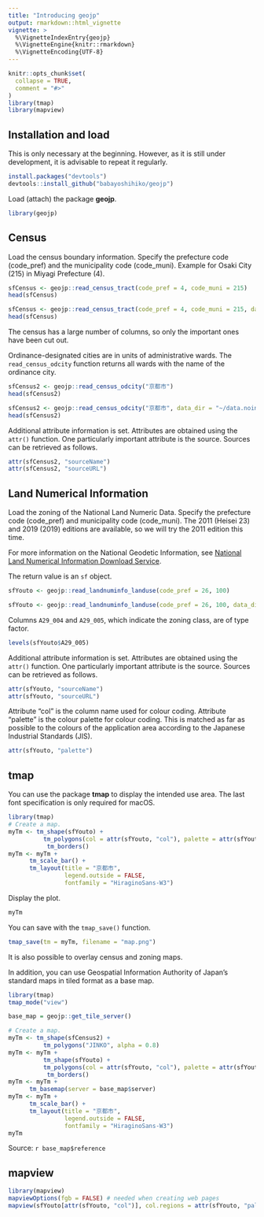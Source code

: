 ```yaml
---
title: "Introducing geojp"
output: rmarkdown::html_vignette
vignette: >
  %\VignetteIndexEntry{geojp}
  %\VignetteEngine{knitr::rmarkdown}
  %\VignetteEncoding{UTF-8}
---
```


```r
knitr::opts_chunk$set(
  collapse = TRUE,
  comment = "#>"
)
library(tmap)
library(mapview)
```

## Installation and load

This is only necessary at the beginning. However, as it is still under development, it is advisable to repeat it regularly.

```r
install.packages("devtools")
devtools::install_github("babayoshihiko/geojp")
```

Load (attach) the package **geojp**.

```r
library(geojp)
```

## Census

Load the census boundary information. Specify the prefecture code (code_pref) and the municipality code (code_muni). Example for Osaki City (215) in Miyagi Prefecture (4).

```r
sfCensus <- geojp::read_census_tract(code_pref = 4, code_muni = 215)
head(sfCensus)
```
```r
sfCensus <- geojp::read_census_tract(code_pref = 4, code_muni = 215, data_dir = "~/data.noindex/Census")
head(sfCensus)
```

The census has a large number of columns, so only the important ones have been cut out.

Ordinance-designated cities are in units of administrative wards. The `read_census_odcity` function returns all wards with the name of the ordinance city.

```r
sfCensus2 <- geojp::read_census_odcity("京都市")
head(sfCensus2)
```
```r
sfCensus2 <- geojp::read_census_odcity("京都市", data_dir = "~/data.noindex/Census")
head(sfCensus2)
```

Additional attribute information is set. Attributes are obtained using the `attr()` function. One particularly important attribute is the source. Sources can be retrieved as follows.

```r
attr(sfCensus2, "sourceName")
attr(sfCensus2, "sourceURL")
```

## Land Numerical Information

Load the zoning of the National Land Numeric Data. Specify the prefecture code (code_pref) and municipality code (code_muni). The 2011 (Heisei 23) and 2019 (2019) editions are available, so we will try the 2011 edition this time.

For more information on the National Geodetic Information, see [National Land Numerical Information Download Service](https://nlftp.mlit.go.jp/ksj/index.html).

The return value is an `sf` object.

```r
sfYouto <- geojp::read_landnuminfo_landuse(code_pref = 26, 100)
```
```r
sfYouto <- geojp::read_landnuminfo_landuse(code_pref = 26, 100, data_dir = "~/data.noindex/A29")
```

Columns `A29_004` and `A29_005`, which indicate the zoning class, are of type factor.

```r
levels(sfYouto$A29_005)
```

Additional attribute information is set. Attributes are obtained using the `attr()` function. One particularly important attribute is the source. Sources can be retrieved as follows.

```r
attr(sfYouto, "sourceName")
attr(sfYouto, "sourceURL")
```

Attribute "col" is the column name used for colour coding. Attribute "palette" is the colour palette for colour coding. This is matched as far as possible to the colours of the application area according to the Japanese Industrial Standards (JIS).

```r
attr(sfYouto, "palette")
```

## tmap

You can use the package **tmap** to display the intended use area. The last font specification is only required for macOS.

```r
library(tmap)
# Create a map.
myTm <- tm_shape(sfYouto) +
          tm_polygons(col = attr(sfYouto, "col"), palette = attr(sfYouto, "palette"), alpha = 0.8) + 
           tm_borders()
myTm <- myTm +
      tm_scale_bar() +
      tm_layout(title = "京都市",
                legend.outside = FALSE, 
                fontfamily = "HiraginoSans-W3")
```

Display the plot.

```r
myTm
```

You can save with the `tmap_save()` function.

```r
tmap_save(tm = myTm, filename = "map.png")
```

It is also possible to overlay census and zoning maps.

In addition, you can use Geospatial Information Authority of Japan's standard maps in tiled format as a base map.

```r
library(tmap)
tmap_mode("view")

base_map = geojp::get_tile_server()

# Create a map.
myTm <- tm_shape(sfCensus2) +
          tm_polygons("JINKO", alpha = 0.8) 
myTm <- myTm +
          tm_shape(sfYouto) +
          tm_polygons(col = attr(sfYouto, "col"), palette = attr(sfYouto, "palette"), alpha = 0.8) + 
           tm_borders()
myTm <- myTm +
      tm_basemap(server = base_map$server)
myTm <- myTm +
      tm_scale_bar() +
      tm_layout(title = "京都市",
                legend.outside = FALSE, 
                fontfamily = "HiraginoSans-W3")
myTm
```

Source: `r base_map$reference`

## mapview

```r
library(mapview)
mapviewOptions(fgb = FALSE) # needed when creating web pages
mapview(sfYouto[attr(sfYouto, "col")], col.regions = attr(sfYouto, "palette"), fgb = FALSE)
```
